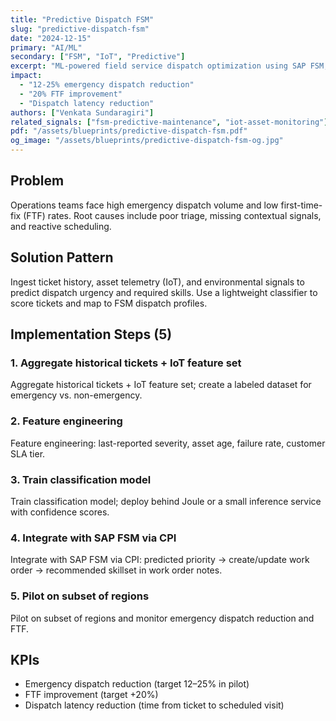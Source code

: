 ```yaml
---
title: "Predictive Dispatch FSM"
slug: "predictive-dispatch-fsm"
date: "2024-12-15"
primary: "AI/ML"
secondary: ["FSM", "IoT", "Predictive"]
excerpt: "ML-powered field service dispatch optimization using SAP FSM, IoT telemetry, and predictive analytics for emergency reduction and first-time-fix improvement."
impact:
  - "12-25% emergency dispatch reduction"
  - "20% FTF improvement"
  - "Dispatch latency reduction"
authors: ["Venkata Sundaragiri"]
related_signals: ["fsm-predictive-maintenance", "iot-asset-monitoring"]
pdf: "/assets/blueprints/predictive-dispatch-fsm.pdf"
og_image: "/assets/blueprints/predictive-dispatch-fsm-og.jpg"
---
```


## Problem

Operations teams face high emergency dispatch volume and low first-time-fix (FTF) rates. Root causes include poor triage, missing contextual signals, and reactive scheduling.

## Solution Pattern

Ingest ticket history, asset telemetry (IoT), and environmental signals to predict dispatch urgency and required skills. Use a lightweight classifier to score tickets and map to FSM dispatch profiles.

## Implementation Steps (5)

### 1. Aggregate historical tickets + IoT feature set

Aggregate historical tickets + IoT feature set; create a labeled dataset for emergency vs. non-emergency.

### 2. Feature engineering

Feature engineering: last-reported severity, asset age, failure rate, customer SLA tier.

### 3. Train classification model

Train classification model; deploy behind Joule or a small inference service with confidence scores.

### 4. Integrate with SAP FSM via CPI

Integrate with SAP FSM via CPI: predicted priority → create/update work order → recommended skillset in work order notes.

### 5. Pilot on subset of regions

Pilot on subset of regions and monitor emergency dispatch reduction and FTF.

## KPIs

- Emergency dispatch reduction (target 12–25% in pilot)
- FTF improvement (target +20%)
- Dispatch latency reduction (time from ticket to scheduled visit)